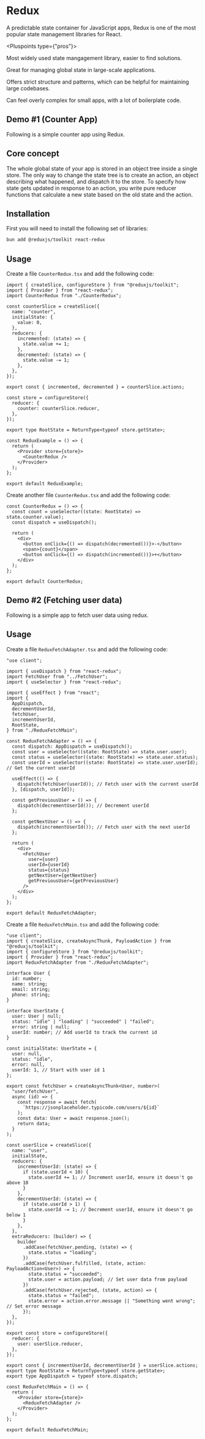 

# Redux
A predictable state container for JavaScript apps, Redux is one of the most popular state management libraries for React.

<Pluspoints type={"pros"}>
  <p>Most widely used state mangagement library, easier to find solutions.</p>
  <p>Great for managing global state in large-scale applications.</p>
  <p>Offers strict structure and patterns, which can be helpful for maintaining large codebases.</p>
</Pluspoints>
<Pluspoints type={"cons"}>
  <p>Can feel overly complex for small apps, with a lot of boilerplate code.</p>
</Pluspoints>

<div className="mt-4">
  <BadgeLink href="https://redux.js.org/" label="Docs" />
</div>

## Demo \#1 (Counter App)
Following is a simple counter app using Redux.

<ReduxExample />


## Core concept
The whole global state of your app is stored in an object tree inside a single store. 
The only way to change the state tree is to create an action, an object describing what happened, and dispatch it to the store. 
To specify how state gets updated in response to an action, you write pure reducer functions that calculate a new state based on the old state and the action.

## Installation
First you will need to install the following set of libraries:

```sh
bun add @reduxjs/toolkit react-redux
```

## Usage
Create a file `CounterRedux.tsx` and add the following code:

```tsx showLineNumbers title="CounterRedux.tsx"
import { createSlice, configureStore } from "@reduxjs/toolkit";
import { Provider } from "react-redux";
import CounterRedux from "./CounterRedux";

const counterSlice = createSlice({
  name: "counter",
  initialState: {
    value: 0,
  },
  reducers: {
    incremented: (state) => {
      state.value += 1;
    },
    decremented: (state) => {
      state.value -= 1;
    },
  },
});

export const { incremented, decremented } = counterSlice.actions;

const store = configureStore({
  reducer: {
    counter: counterSlice.reducer,
  },
});

export type RootState = ReturnType<typeof store.getState>;

const ReduxExample = () => {
  return (
    <Provider store={store}>
      <CounterRedux />
    </Provider>
  );
};

export default ReduxExample;
```

Create another file `CounterRedux.tsx` and add the following code:

```tsx showLineNumbers title="CounterRedux.tsx"
const CounterRedux = () => {
  const count = useSelector((state: RootState) => state.counter.value);
  const dispatch = useDispatch();

  return (
    <div>
      <button onClick={() => dispatch(decremented())}>-</button>
      <span>{count}</span>
      <button onClick={() => dispatch(incremented())}>+</button>
    </div>
  );
};

export default CounterRedux;
```

## Demo \#2 (Fetching user data)
Following is a simple app to fetch user data using redux.

<ReduxFetchMain />

## Usage

Create a file `ReduxFetchAdapter.tsx` and add the following code:

```tsx showLineNumbers title="ReduxFetchAdapter.tsx"
"use client";

import { useDispatch } from "react-redux";
import FetchUser from "../FetchUser";
import { useSelector } from "react-redux";

import { useEffect } from "react";
import {
  AppDispatch,
  decrementUserId,
  fetchUser,
  incrementUserId,
  RootState,
} from "./ReduxFetchMain";

const ReduxFetchAdapter = () => {
  const dispatch: AppDispatch = useDispatch();
  const user = useSelector((state: RootState) => state.user.user);
  const status = useSelector((state: RootState) => state.user.status);
  const userId = useSelector((state: RootState) => state.user.userId); // Get the current userId

  useEffect(() => {
    dispatch(fetchUser(userId)); // Fetch user with the current userId
  }, [dispatch, userId]);

  const getPreviousUser = () => {
    dispatch(decrementUserId()); // Decrement userId
  };

  const getNextUser = () => {
    dispatch(incrementUserId()); // Fetch user with the next userId
  };

  return (
    <div>
      <FetchUser
        user={user}
        userId={userId}
        status={status}
        getNextUser={getNextUser}
        getPreviousUser={getPreviousUser}
      />
    </div>
  );
};

export default ReduxFetchAdapter;
```

Create a file `ReduxFetchMain.tsx` and add the following code:

```tsx showLineNumbers title="ReduxFetchMain.tsx.tsx"
"use client";
import { createSlice, createAsyncThunk, PayloadAction } from "@reduxjs/toolkit";
import { configureStore } from "@reduxjs/toolkit";
import { Provider } from "react-redux";
import ReduxFetchAdapter from "./ReduxFetchAdapter";

interface User {
  id: number;
  name: string;
  email: string;
  phone: string;
}

interface UserState {
  user: User | null;
  status: "idle" | "loading" | "succeeded" | "failed";
  error: string | null;
  userId: number; // Add userId to track the current id
}

const initialState: UserState = {
  user: null,
  status: "idle",
  error: null,
  userId: 1, // Start with user id 1
};

export const fetchUser = createAsyncThunk<User, number>(
  "user/fetchUser",
  async (id) => {
    const response = await fetch(
      `https://jsonplaceholder.typicode.com/users/${id}`
    );
    const data: User = await response.json();
    return data;
  }
);

const userSlice = createSlice({
  name: "user",
  initialState,
  reducers: {
    incrementUserId: (state) => {
      if (state.userId < 10) {
        state.userId += 1; // Increment userId, ensure it doesn't go above 10
      }
    },
    decrementUserId: (state) => {
      if (state.userId > 1) {
        state.userId -= 1; // Decrement userId, ensure it doesn't go below 1
      }
    },
  },
  extraReducers: (builder) => {
    builder
      .addCase(fetchUser.pending, (state) => {
        state.status = "loading";
      })
      .addCase(fetchUser.fulfilled, (state, action: PayloadAction<User>) => {
        state.status = "succeeded";
        state.user = action.payload; // Set user data from payload
      })
      .addCase(fetchUser.rejected, (state, action) => {
        state.status = "failed";
        state.error = action.error.message || "Something went wrong"; // Set error message
      });
  },
});

export const store = configureStore({
  reducer: {
    user: userSlice.reducer,
  },
});

export const { incrementUserId, decrementUserId } = userSlice.actions;
export type RootState = ReturnType<typeof store.getState>;
export type AppDispatch = typeof store.dispatch;

const ReduxFetchMain = () => {
  return (
    <Provider store={store}>
      <ReduxFetchAdapter />
    </Provider>
  );
};

export default ReduxFetchMain;
```